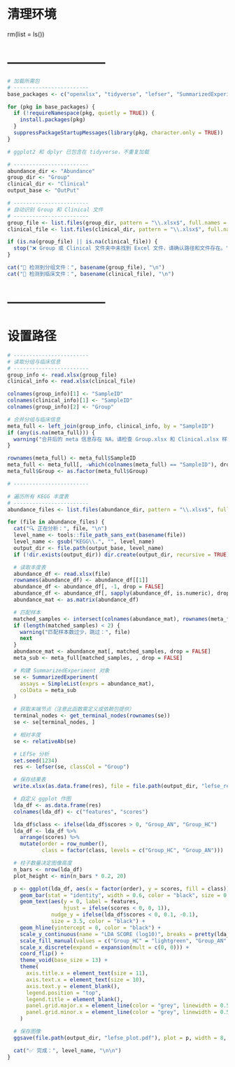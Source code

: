 # 清理环境
rm(list = ls())

# ------------------------
```{r}
# 加载所需包
# ------------------------
base_packages <- c("openxlsx", "tidyverse", "lefser", "SummarizedExperiment")

for (pkg in base_packages) {
  if (!requireNamespace(pkg, quietly = TRUE)) {
    install.packages(pkg)
  }
  suppressPackageStartupMessages(library(pkg, character.only = TRUE))
}

# ggplot2 和 dplyr 已包含在 tidyverse，不重复加载

```



```{r}
# ------------------------
abundance_dir <- "Abundance"
group_dir <- "Group"
clinical_dir <- "Clinical"
output_base <- "OutPut"

# ------------------------
# 自动识别 Group 和 Clinical 文件
# ------------------------
group_file <- list.files(group_dir, pattern = "\\.xlsx$", full.names = TRUE)[1]
clinical_file <- list.files(clinical_dir, pattern = "\\.xlsx$", full.names = TRUE)[1]

if (is.na(group_file) || is.na(clinical_file)) {
  stop("❌ Group 或 Clinical 文件夹中未找到 Excel 文件，请确认路径和文件存在。")
}

cat("📄 检测到分组文件：", basename(group_file), "\n")
cat("📄 检测到临床文件：", basename(clinical_file), "\n")
```


# ------------------------
# 设置路径

```{r}
# ------------------------
# 读取分组与临床信息
# ------------------------
group_info <- read.xlsx(group_file)
clinical_info <- read.xlsx(clinical_file)

colnames(group_info)[1] <- "SampleID"
colnames(clinical_info)[1] <- "SampleID"
colnames(group_info)[2] <- "Group"

# 合并分组与临床信息
meta_full <- left_join(group_info, clinical_info, by = "SampleID")
if (any(is.na(meta_full))) {
  warning("合并后的 meta 信息存在 NA，请检查 Group.xlsx 和 Clinical.xlsx 样本是否一致。")
}

rownames(meta_full) <- meta_full$SampleID
meta_full <- meta_full[, -which(colnames(meta_full) == "SampleID"), drop = FALSE]
meta_full$Group <- as.factor(meta_full$Group)

# ------------------------
```




```{r}
# 遍历所有 KEGG 丰度表
# ------------------------
abundance_files <- list.files(abundance_dir, pattern = "\\.xlsx$", full.names = TRUE)

for (file in abundance_files) {
  cat("🔍 正在分析：", file, "\n")
  level_name <- tools::file_path_sans_ext(basename(file))
  level_name <- gsub("KEGG\\.", "", level_name)
  output_dir <- file.path(output_base, level_name)
  if (!dir.exists(output_dir)) dir.create(output_dir, recursive = TRUE)

  # 读取丰度表
  abundance_df <- read.xlsx(file)
  rownames(abundance_df) <- abundance_df[[1]]
  abundance_df <- abundance_df[, -1, drop = FALSE]
  abundance_df <- abundance_df[, sapply(abundance_df, is.numeric), drop = FALSE]
  abundance_mat <- as.matrix(abundance_df)

  # 匹配样本
  matched_samples <- intersect(colnames(abundance_mat), rownames(meta_full))
  if (length(matched_samples) < 2) {
    warning("匹配样本数过少，跳过：", file)
    next
  }
  abundance_mat <- abundance_mat[, matched_samples, drop = FALSE]
  meta_sub <- meta_full[matched_samples, , drop = FALSE]

  # 构建 SummarizedExperiment 对象
  se <- SummarizedExperiment(
    assays = SimpleList(exprs = abundance_mat),
    colData = meta_sub
  )

  # 获取末端节点（注意此函数需定义或依赖包提供）
  terminal_nodes <- get_terminal_nodes(rownames(se))
  se <- se[terminal_nodes, ]

  # 相对丰度
  se <- relativeAb(se)

  # LEfSe 分析
  set.seed(1234)
  res <- lefser(se, classCol = "Group")

  # 保存结果表
  write.xlsx(as.data.frame(res), file = file.path(output_dir, "lefse_results.xlsx"), rowNames = TRUE)

  # 自定义 ggplot 作图
  lda_df <- as.data.frame(res)
  colnames(lda_df) <- c("features", "scores")

  lda_df$class <- ifelse(lda_df$scores > 0, "Group_AN", "Group_HC")
  lda_df <- lda_df %>%
    arrange(scores) %>%
    mutate(order = row_number(),
           class = factor(class, levels = c("Group_HC", "Group_AN")))

  # 柱子数量决定图像高度
  n_bars <- nrow(lda_df)
  plot_height <- min(n_bars * 0.2, 20)

  p <- ggplot(lda_df, aes(x = factor(order), y = scores, fill = class)) +
    geom_bar(stat = "identity", width = 0.6, color = "black", size = 0.3) +
    geom_text(aes(y = 0, label = features,
                  hjust = ifelse(scores < 0, 0, 1)),
              nudge_y = ifelse(lda_df$scores < 0, 0.1, -0.1),
              size = 3.5, color = "black") +
    geom_hline(yintercept = 0, color = "black") +
    scale_y_continuous(name = "LDA SCORE (log10)", breaks = pretty(lda_df$scores, n = 5)) +
    scale_fill_manual(values = c("Group_HC" = "lightgreen", "Group_AN" = "orchid")) +
    scale_x_discrete(expand = expansion(mult = c(0, 0))) +
    coord_flip() +
    theme_void(base_size = 13) +
    theme(
      axis.title.x = element_text(size = 11),
      axis.text.x = element_text(size = 10),
      axis.text.y = element_blank(),
      legend.position = "top",
      legend.title = element_blank(),
      panel.grid.major.x = element_line(color = "grey", linewidth = 0.5, linetype = "dotted"),
      panel.grid.minor.x = element_line(color = "grey", linewidth = 0.5, linetype = "dotted")
    )

  # 保存图像
  ggsave(file.path(output_dir, "lefse_plot.pdf"), plot = p, width = 8, height = plot_height)

  cat("✅ 完成：", level_name, "\n\n")
}
```


